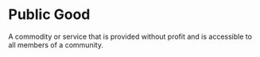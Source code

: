 # Public Good

A commodity or service that is provided without profit and is accessible to all members of a community.
